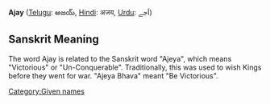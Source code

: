 {{Unreferenced|date=January 2008}}

{{dated prod|concern = {{{concern|this is hardly an encyclopedia article by any stretch of the imagination, plus no sources}}}|month = January|day = 1|year = 2008|time = 09:52|timestamp = 20080101095224}}
<!-- Do not use the "dated prod" template directly; the above line is generated by "subst:prod|reason" -->

'''Ajay''' ([[Telugu language|Telugu]]: అజయ్, [[Hindi]]: अजय, [[Urdu]]: اَجے)

== Sanskrit Meaning ==
The word Ajay is related to the Sanskrit word "Ajeya", which means "Victorious" or "Un-Conquerable". Traditionally, this was used to wish Kings before they went for war. "Ajeya Bhava" meant "Be Victorious".

[[Category:Given names]]